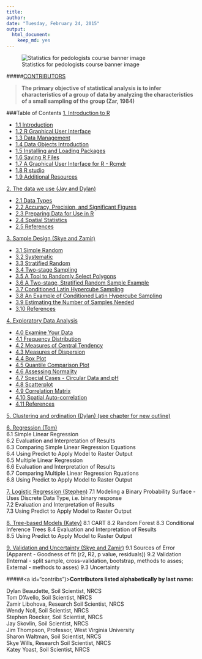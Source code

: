 ---
title: 
author:
date: "Tuesday, February 24, 2015"
output:
  html_document:
    keep_md: yes
---
![Statistics for pedologists course banner image](logo.jpg)  

#####[CONTRIBUTORS](#contribs)

> **The primary objective of statistical analysis is to infer characteristics of a group of data by analyzing the characteristics of a small sampling of the group (Zar, 1984)**


 
###Table of Contents
<a href="chapter_1.html">1. Introduction to R</a>  

 * <a href="chapter_1.html#intro">1.1 Introduction</a>    
 * <a href="chapter_1.html#gui">1.2 R Graphical User Interface</a>  
 * <a href="chapter_1.html#datamanagement">1.3 Data Management</a>  
 * <a href="chapter_1.html#dataobjects">1.4 Data Objects Introduction</a>  
 * <a href="chapter_1.html#packages">1.5 Installing and Loading Packages</a>  
 * <a href="chapter_1.html#saving">1.6 Saving R Files</a>  
 * <a href="chapter_1.html#cmdr">1.7 A Graphical User Interface for R - Rcmdr</a>    
 * <a href="chapter_1.html#studio">1.8 R studio</a> 
 * <a href="chapter_1.html#additional">1.9 Additional Resources</a>   

<a href="chapter_2.html">2. The data we use (Jay and Dylan)</a>  

 *  <a href="chapter_2.html#datatype">2.1 Data Types</a>    
 *  <a href="chapter_2.html#acc">2.2 Accuracy, Precision, and Significant Figures</a>     
 *  <a href="chapter_2.html#data">2.3 Preparing Data for Use in R</a>   
 * <a href="chapter_2.html#tools">2.4 Spatial Statistics</a>       
 *  <a href="chapter_2.html#ref">2.5 References</a>  

<a href="chapter_3.html">3. Sample Design (Skye and Zamir)</a>  

 * <a href="chapter_3.html#rand">3.1 Simple Random</a>  
 * <a href="chapter_3.html#sys">3.2 Systematic</a>  
 * <a href="chapter_3.html#strat">3.3 Stratified Random</a>  
 * <a href="chapter_3.html#two">3.4 Two-stage Sampling</a>  
 * <a href="chapter_3.html#tools">3.5 A Tool to Randomly Select Polygons</a>  
 * <a href="chapter_3.html#ex1">3.6 A Two-stage, Stratified Random Sample Example</a>  
 * <a href="chapter_3.html#clhs">3.7 Conditioned Latin Hypercube Sampling</a>  
 * <a href="chapter_3.html#ex2">3.8 An Example of Conditioned Latin Hypercube Sampling</a>  
 * <a href="chapter_3.html#sampnum">3.9 Estimating the Number of Samples Needed</a>  
 * <a href="chapter_3.html#ref">3.10 References</a>

<a href="chapter_4.html">4. Exploratory Data Analysis</a>  

 * <a href="chapter_4.html#exam">  4.0 Examine Your Data</a>
 * <a href="chapter_4.html#freq">  4.1 Frequency Distribution</a>   	
 * <a href="chapter_4.html#cent">  4.2 Measures of Central Tendency</a>      
 * <a href="chapter_4.html#disp">  4.3 Measures of Dispersion</a>      
 * <a href="chapter_4.html#box">  4.4 Box Plot</a>     
 * <a href="chapter_4.html#qq">  4.5 Quantile Comparison Plot</a>     
 * <a href="chapter_4.html#norm">  4.6 Assessing Normality</a>     	
 * <a href="chapter_4.html#circ">  4.7 Special Cases - Circular Data and pH</a>     
 * <a href="chapter_4.html#scat">  4.8 Scatterplot</a>     
 * <a href="chapter_4.html#corr">  4.9 Correlation Matrix</a>     
 * <a href="chapter_4.html#auto">  4.10 Spatial Auto-correlation</a>    
 * <a href="chapter_4.html#ref">  4.11 References</a>   

<a href="http://ncss-tech.github.io/stats_for_soil_survey/clustering_and_ordination.html">5. Clustering and ordination (Dylan)  (see chapter for new outline)</a>

<a href="chapter_6.html">6. Regression (Tom)</a>   
 6.1 Simple Linear Regression  
 6.2 Evaluation and Interpretation of Results  
 6.3 Comparing Simple Linear Regression Equations  
 6.4 Using Predict to Apply Model to Raster Output  
 6.5 Multiple Linear Regression  
 6.6 Evaluation and Interpretation of Results  
 6.7 Comparing Multiple Linear Regression Rquations  
 6.8 Using Predict to Apply Model to Raster Output  

<a href="chapter_7.html">7. Logistic Regression (Stephen)</a>
  7.1 Modeling a Binary Probability Surface - Uses Discrete Data Type, i.e. binary response  
  7.2 Evaluation and Interpretation of Results  
  7.3 Using Predict to Apply Model to Raster Output   

<a href="chapter_8.html">8. Tree-based Models (Katey)</a>
  8.1 CART
  8.2 Random Forest
  8.3 Conditional Inference Trees 
  8.4 Evaluation and Interpretation of Results  
  8.5 Using Predict to Apply Model to Raster Output  
  
<a href="chapter_9.html">9. Validation and Uncertainty (Skye and Zamir)</a>
	9.1 Sources of Error (Apparent - Goodness of fit (r2, R2, p value, residuals)) 
	9.2 Validation (Internal - split sample, cross-validation, bootstrap, methods to asses; External - methods to asses)
	9.3 Uncertainty
  


#####<a id="contribs")></a>**Contributors listed alphabetically by last name:**  

Dylan Beaudette, Soil Scientist, NRCS  
Tom D'Avello, Soil Scientist, NRCS  
Zamir Libohova, Research Soil Scientist, NRCS  
Wendy Noll, Soil Scientist, NRCS  
Stephen Roecker, Soil Scientist, NRCS  
Jay Skovlin, Soil Scientist, NRCS  
Jim Thompson, Professor, West Virginia University  
Sharon Waltman, Soil Scientist, NRCS  
Skye Wills, Research Soil Scientist, NRCS  
Katey Yoast, Soil Scientist, NRCS  
